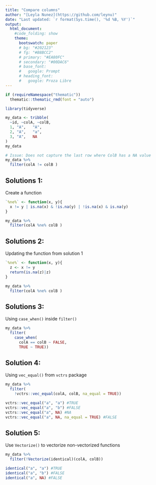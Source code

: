 ```yaml
---
title: "Compare columns"
author: "[Leyla Nunez](https://github.com/leynu)"
date: "Last updated: `r format(Sys.time(), '%d %B, %Y')`"
output: 
  html_document:
    #code_folding: show
    theme:
      bootswatch: paper
      # bg: "#202123"
      # fg: "#B8BCC2"
      # primary: "#EA80FC"
      # secondary: "#00DAC6"
      # base_font:
      #   google: Prompt
      # heading_font:
      #   google: Proza Libre
---
```


```r
if (requireNamespace("thematic")) 
  thematic::thematic_rmd(font = "auto")
```
```r
library(tidyverse)
```

```r

my_data <- tribble(
  ~id, ~colA, ~colB,
  1, "A",   "A",
  2, "A",   "a",
  3, "A",   NA
)
my_data

# Issue: Does not capture the last row where ColB has a NA value
my_data %>% 
  filter(colA != colB )

```

## Solutions 1: 
Create a function

```r
`%ne%` <- function(x, y){
  x != y | is.na(x) & !is.na(y) | !is.na(x) & is.na(y) 
}

my_data %>% 
  filter(colA %ne% colB )
```

## Solutions 2: 

Updating the function from solution 1

```r
`%ne%` <- function(x, y){
  z <- x != y 
  return(is.na(z)|z)
}

my_data %>% 
  filter(colA %ne% colB )
```

## Solutions 3: 

Using `case_when()` inside `filter()`

```r
my_data %>% 
  filter(
    case_when(
      colA == colB ~ FALSE,
      TRUE ~ TRUE))
```

## Solution 4: 

Using `vec_equal()` from `vctrs` package 

```r
my_data %>% 
  filter(
    !vctrs::vec_equal(colA, colB, na_equal = TRUE))

vctrs::vec_equal("a", "a") #TRUE
vctrs::vec_equal("a", "b") #FALSE
vctrs::vec_equal("a", NA) #NA
vctrs::vec_equal("a", NA, na_equal = TRUE) #FALSE

```

## Solution 5:  

Use `Vectorize()` to vectorize non-vectorized functions

```r
my_data %>% 
  filter(!Vectorize(identical)(colA, colB))

identical("a", "a") #TRUE
identical("a", "b") #FALSE
identical("a", NA) #FALSE

```

